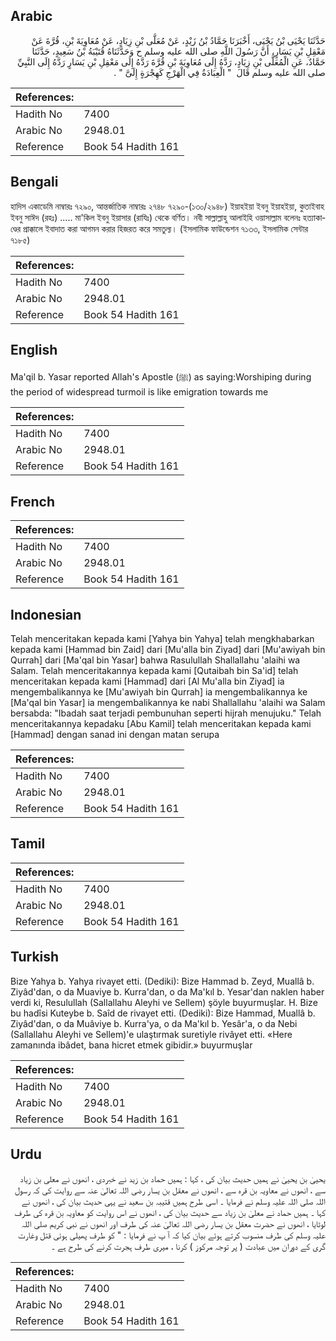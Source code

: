 ## Arabic


<div dir="rtl" lang="ar" style={{fontSize:'larger',backgroundColor:'#f8f9fa',padding:20}}>
حَدَّثَنَا يَحْيَى بْنُ يَحْيَى، أَخْبَرَنَا حَمَّادُ بْنُ زَيْدٍ، عَنْ مُعَلَّى بْنِ زِيَادٍ، عَنْ مُعَاوِيَةَ بْنِ، قُرَّةَ عَنْ مَعْقِلِ بْنِ يَسَارٍ، أَنَّ رَسُولَ اللَّهِ صلى الله عليه وسلم ح وَحَدَّثَنَاهُ قُتَيْبَةُ بْنُ سَعِيدٍ، حَدَّثَنَا حَمَّادٌ، عَنِ الْمُعَلَّى بْنِ زِيَادٍ، رَدَّهُ إِلَى مُعَاوِيَةَ بْنِ قُرَّةَ رَدَّهُ إِلَى مَعْقِلِ بْنِ يَسَارٍ رَدَّهُ إِلَى النَّبِيِّ صلى الله عليه وسلم قَالَ ‏ "‏ الْعِبَادَةُ فِي الْهَرْجِ كَهِجْرَةٍ إِلَىَّ ‏"‏ ‏.‏
</div>
<div style={{backgroundColor:'#f8f9fa',padding:20, marginBottom: 10}}><table> <thead> <tr> <th>References:</th> <th></th> </tr> </thead> <tbody><tr><td>Hadith No</td><td>7400</td></tr><tr><td>Arabic No</td><td>2948.01</td></tr><tr><td>Reference</td><td>Book 54 Hadith 161</td></tr></tbody></table></div>

## Bengali


<div dir="ltr" lang="bn" style={{fontSize:'larger',backgroundColor:'#f8f9fa',padding:20}}>
হাদিস একাডেমি নাম্বারঃ ৭২৯০, আন্তর্জাতিক নাম্বারঃ ২৭৪৮ ৭২৯০-(১৩০/২৯৪৮) ইয়াহইয়া ইবনু ইয়াহইয়া, কুতাইবাহ ইবনু সাঈদ (রহঃ) ..... মা'কিল ইবনু ইয়াসার (রাযিঃ) থেকে বর্ণিত। নবী সাল্লাল্লাহু আলাইহি ওয়াসাল্লাম বলেনঃ হত্যাকাণ্ডের প্রাক্কালে ইবাদাত করা আগমন করার হিজরত করে সমতুল্য। (ইসলামিক ফাউন্ডেশন ৭১৩৩, ইসলামিক সেন্টার ৭১৮৫)
</div>
<div style={{backgroundColor:'#f8f9fa',padding:20, marginBottom: 10}}><table> <thead> <tr> <th>References:</th> <th></th> </tr> </thead> <tbody><tr><td>Hadith No</td><td>7400</td></tr><tr><td>Arabic No</td><td>2948.01</td></tr><tr><td>Reference</td><td>Book 54 Hadith 161</td></tr></tbody></table></div>

## English


<div dir="ltr" lang="en" style={{fontSize:'larger',backgroundColor:'#f8f9fa',padding:20}}>
Ma'qil b. Yasar reported Allah's Apostle (ﷺ) as saying:Worshiping during the period of widespread turmoil is like emigration towards me
</div>
<div style={{backgroundColor:'#f8f9fa',padding:20, marginBottom: 10}}><table> <thead> <tr> <th>References:</th> <th></th> </tr> </thead> <tbody><tr><td>Hadith No</td><td>7400</td></tr><tr><td>Arabic No</td><td>2948.01</td></tr><tr><td>Reference</td><td>Book 54 Hadith 161</td></tr></tbody></table></div>

## French


<div dir="ltr" lang="fr" style={{fontSize:'larger',backgroundColor:'#f8f9fa',padding:20}}>

</div>
<div style={{backgroundColor:'#f8f9fa',padding:20, marginBottom: 10}}><table> <thead> <tr> <th>References:</th> <th></th> </tr> </thead> <tbody><tr><td>Hadith No</td><td>7400</td></tr><tr><td>Arabic No</td><td>2948.01</td></tr><tr><td>Reference</td><td>Book 54 Hadith 161</td></tr></tbody></table></div>

## Indonesian


<div dir="ltr" lang="id" style={{fontSize:'larger',backgroundColor:'#f8f9fa',padding:20}}>
Telah menceritakan kepada kami [Yahya bin Yahya] telah mengkhabarkan kepada kami [Hammad bin Zaid] dari [Mu'alla bin Ziyad] dari [Mu'awiyah bin Qurrah] dari [Ma'qal bin Yasar] bahwa Rasulullah Shallallahu 'alaihi wa Salam. Telah menceritakannya kepada kami [Qutaibah bin Sa'id] telah menceritakan kepada kami [Hammad] dari [Al Mu'alla bin Ziyad] ia mengembalikannya ke [Mu'awiyah bin Qurrah] ia mengembalikannya ke [Ma'qal bin Yasar] ia mengembalikannya ke nabi Shallallahu 'alaihi wa Salam bersabda: "Ibadah saat terjadi pembunuhan seperti hijrah menujuku." Telah menceritakannya kepadaku [Abu Kamil] telah menceritakan kepada kami [Hammad] dengan sanad ini dengan matan serupa
</div>
<div style={{backgroundColor:'#f8f9fa',padding:20, marginBottom: 10}}><table> <thead> <tr> <th>References:</th> <th></th> </tr> </thead> <tbody><tr><td>Hadith No</td><td>7400</td></tr><tr><td>Arabic No</td><td>2948.01</td></tr><tr><td>Reference</td><td>Book 54 Hadith 161</td></tr></tbody></table></div>

## Tamil


<div dir="ltr" lang="ta" style={{fontSize:'larger',backgroundColor:'#f8f9fa',padding:20}}>

</div>
<div style={{backgroundColor:'#f8f9fa',padding:20, marginBottom: 10}}><table> <thead> <tr> <th>References:</th> <th></th> </tr> </thead> <tbody><tr><td>Hadith No</td><td>7400</td></tr><tr><td>Arabic No</td><td>2948.01</td></tr><tr><td>Reference</td><td>Book 54 Hadith 161</td></tr></tbody></table></div>

## Turkish


<div dir="ltr" lang="tr" style={{fontSize:'larger',backgroundColor:'#f8f9fa',padding:20}}>
Bize Yahya b. Yahya rivayet etti. (Dediki): Bize Hammad b. Zeyd, Muallâ b. Ziyâd'dan, o da Muaviye b. Kurra'dan, o da Ma'kıl b. Yesar'dan naklen haber verdi ki, Resulullah (Sallallahu Aleyhi ve Sellem) şöyle buyurmuşlar. H. Bize bu hadîsi Kuteybe b. Saîd de rivayet etti. (Dediki): Bize Hammad, Muallâ b. Ziyâd'dan, o da Muâviye b. Kurra'ya, o da Ma'kıl b. Yesâr'a, o da Nebi (Sallallahu Aleyhi ve Sellem)'e ulaştırmak suretiyle rivâyet etti. «Here zamanında ibâdet, bana hicret etmek gibidir.» buyurmuşlar
</div>
<div style={{backgroundColor:'#f8f9fa',padding:20, marginBottom: 10}}><table> <thead> <tr> <th>References:</th> <th></th> </tr> </thead> <tbody><tr><td>Hadith No</td><td>7400</td></tr><tr><td>Arabic No</td><td>2948.01</td></tr><tr><td>Reference</td><td>Book 54 Hadith 161</td></tr></tbody></table></div>

## Urdu


<div dir="rtl" lang="ur" style={{fontSize:'larger',backgroundColor:'#f8f9fa',padding:20}}>
یحییٰ بن یحییٰ نے ہمیں حدیث بیان کی ، کہا : ہمیں حماد بن زید نے خبردی ، انھوں نے معلی بن زیاد سے ، انھوں نے معاویہ بن قرہ سے ، انھوں نے معقل بن یسار رضی اللہ تعالیٰ عنہ سے روایت کی کہ رسول اللہ صلی اللہ علیہ وسلم نے فرمایا ۔ اسی طرح ہمیں قتیبہ بن سعید نے یہی حدیث بیان کی ، انھوں نے کہا ۔ ہمیں حماد نے معلیٰ بن زیاد سے حدیث بیان کی ، انھوں نے اس روایت کو معاویہ بن قرہ کی طرف لوٹایا ، انھوں نے حضرت معقل بن یسار رضی اللہ تعالیٰ عنہ کی طرف اور انھوں نے نبی کریم صلی اللہ علیہ وسلم کی طرف منسوب کرتے ہوئے بیان کیا کہ آ پ نے فرمایا : " کو طرف پھیلی ہوئی قتل وغارت گری کے دوران میں عبادت ( پر توجہ مرکوز ) کرنا ، میری طرف ہجرت کرنے کی طرح ہے ۔
</div>
<div style={{backgroundColor:'#f8f9fa',padding:20, marginBottom: 10}}><table> <thead> <tr> <th>References:</th> <th></th> </tr> </thead> <tbody><tr><td>Hadith No</td><td>7400</td></tr><tr><td>Arabic No</td><td>2948.01</td></tr><tr><td>Reference</td><td>Book 54 Hadith 161</td></tr></tbody></table></div>